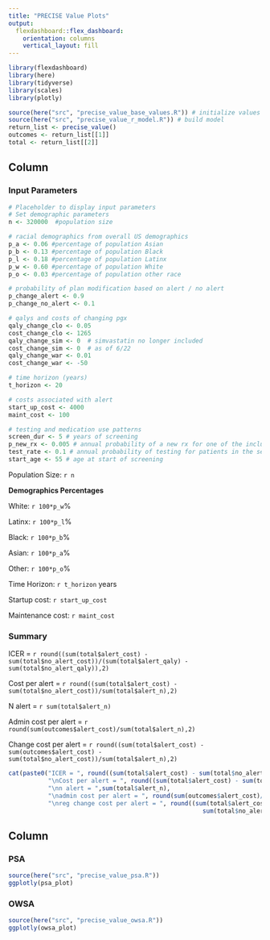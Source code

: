 ```yaml
---
title: "PRECISE Value Plots"
output: 
  flexdashboard::flex_dashboard:
    orientation: columns
    vertical_layout: fill
---
```


```r
library(flexdashboard)
library(here)
library(tidyverse)
library(scales)
library(plotly)
```

```r
source(here("src", "precise_value_base_values.R")) # initialize values
source(here("src", "precise_value_r_model.R")) # build model
return_list <- precise_value()
outcomes <- return_list[[1]]
total <- return_list[[2]]
```

Column {data-width=350}
-----------------------------------------------------------------------

### Input Parameters

```r
# Placeholder to display input parameters
# Set demographic parameters
n <- 320000  #population size

# racial demographics from overall US demographics
p_a <- 0.06 #percentage of population Asian
p_b <- 0.13 #percentage of population Black
p_l <- 0.18 #percentage of population Latinx
p_w <- 0.60 #percentage of population White
p_o <- 0.03 #percentage of population other race

# probability of plan modification based on alert / no alert
p_change_alert <- 0.9
p_change_no_alert <- 0.1

# qalys and costs of changing pgx
qaly_change_clo <- 0.05
cost_change_clo <- 1265
qaly_change_sim <- 0  # simvastatin no longer included
cost_change_sim <- 0  # as of 6/22
qaly_change_war <- 0.01
cost_change_war <- -50

# time horizon (years)
t_horizon <- 20

# costs associated with alert
start_up_cost <- 4000
maint_cost <- 100

# testing and medication use patterns
screen_dur <- 5 # years of screening
p_new_rx <- 0.005 # annual probability of a new rx for one of the included drugs
test_rate <- 0.1 # annual probability of testing for patients in the selected age range
start_age <- 55 # age at start of screening
```

Population Size: `r n`

**Demographics Percentages**

White: `r 100*p_w`%

Latinx: `r 100*p_l`%

Black: `r 100*p_b`%

Asian: `r 100*p_a`%

Other: `r 100*p_o`%

Time Horizon: `r t_horizon` years

Startup cost: `r start_up_cost`

Maintenance cost: `r maint_cost`

### Summary

ICER = `r round((sum(total$alert_cost) - sum(total$no_alert_cost))/(sum(total$alert_qaly) - sum(total$no_alert_qaly)),2)`

Cost per alert = `r round((sum(total$alert_cost) - sum(total$no_alert_cost))/sum(total$alert_n),2)`

N alert = `r sum(total$alert_n)`

Admin cost per alert = `r round(sum(outcomes$alert_cost)/sum(total$alert_n),2)`

Change cost per alert = `r round((sum(total$alert_cost) - sum(outcomes$alert_cost) - sum(total$no_alert_cost))/sum(total$alert_n),2)`

```r
cat(paste0("ICER = ", round((sum(total$alert_cost) - sum(total$no_alert_cost))/(sum(total$alert_qaly) - sum(total$no_alert_qaly)),2),
           "\nCost per alert = ", round((sum(total$alert_cost) - sum(total$no_alert_cost))/sum(total$alert_n),2),
           "\nn alert = ",sum(total$alert_n),
           "\nadmin cost per alert = ", round(sum(outcomes$alert_cost)/sum(total$alert_n),2),
           "\nreg change cost per alert = ", round((sum(total$alert_cost) - sum(outcomes$alert_cost) - 
                                                      sum(total$no_alert_cost))/sum(total$alert_n),2)))
```

Column {data-width=650}
-----------------------------------------------------------------------

### PSA

```r
source(here("src", "precise_value_psa.R"))
ggplotly(psa_plot)
```

### OWSA

```r
source(here("src", "precise_value_owsa.R"))
ggplotly(owsa_plot)
```

